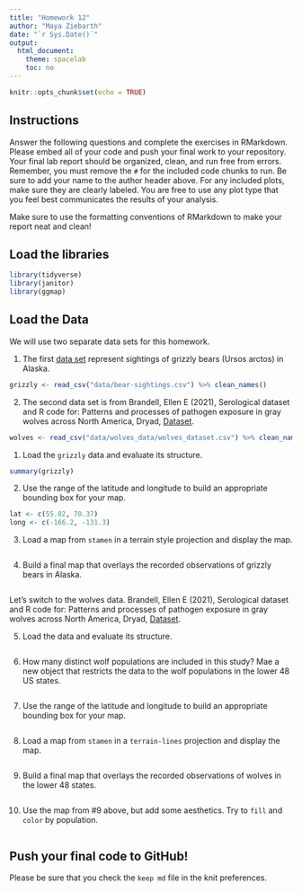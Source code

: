 ```yaml
---
title: "Homework 12"
author: "Maya Ziebarth"
date: "`r Sys.Date()`"
output:
  html_document:
    theme: spacelab
    toc: no
---
```


```r
knitr::opts_chunk$set(echo = TRUE)
```

## Instructions
Answer the following questions and complete the exercises in RMarkdown. Please embed all of your code and push your final work to your repository. Your final lab report should be organized, clean, and run free from errors. Remember, you must remove the `#` for the included code chunks to run. Be sure to add your name to the author header above. For any included plots, make sure they are clearly labeled. You are free to use any plot type that you feel best communicates the results of your analysis.  

Make sure to use the formatting conventions of RMarkdown to make your report neat and clean!  

## Load the libraries  
```r
library(tidyverse)
library(janitor)
library(ggmap)
``` 

## Load the Data
We will use two separate data sets for this homework.  

1. The first [data set](https://rcweb.dartmouth.edu/~f002d69/workshops/index_rspatial.html) represent sightings of grizzly bears (Ursos arctos) in Alaska.  
```r
grizzly <- read_csv("data/bear-sightings.csv") %>% clean_names()
```

2. The second data set is from Brandell, Ellen E (2021), Serological dataset and R code for: Patterns and processes of pathogen exposure in gray wolves across North America, Dryad, [Dataset](https://doi.org/10.5061/dryad.5hqbzkh51).  
```r
wolves <- read_csv("data/wolves_data/wolves_dataset.csv") %>% clean_names()
```


1. Load the `grizzly` data and evaluate its structure.  
```r
summary(grizzly)
```


2. Use the range of the latitude and longitude to build an appropriate bounding box for your map. 
```r
lat <- c(55.02, 70.37) 
long <- c(-166.2, -131.3)
```


3. Load a map from `stamen` in a terrain style projection and display the map. 
```r

```


4. Build a final map that overlays the recorded observations of grizzly bears in Alaska.  
```r

```

Let's switch to the wolves data. Brandell, Ellen E (2021), Serological dataset and R code for: Patterns and processes of pathogen exposure in gray wolves across North America, Dryad, [Dataset](https://doi.org/10.5061/dryad.5hqbzkh51).  

5. Load the data and evaluate its structure.  
```r

```


6. How many distinct wolf populations are included in this study? Mae a new object that restricts the data to the wolf populations in the lower 48 US states.  
```r

```


7. Use the range of the latitude and longitude to build an appropriate bounding box for your map. 
```r

```


8.  Load a map from `stamen` in a `terrain-lines` projection and display the map.  
```r

```


9. Build a final map that overlays the recorded observations of wolves in the lower 48 states.  
```r

```


10. Use the map from #9 above, but add some aesthetics. Try to `fill` and `color` by population.  
```r

```


## Push your final code to GitHub!
Please be sure that you check the `keep md` file in the knit preferences. 